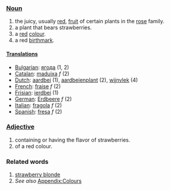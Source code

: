 ===[[Noun]]===
#the juicy, usually [[red]], [[fruit]] of certain plants in the [[rose]] family.
#a plant that bears strawberries.
#a [[red]] [[color|colour]].
#a red [[birthmark]].
====[[Translation]]s====
*[[Bulgarian]]: [[ягода]] (1, 2)
*[[Catalan]]: [[maduixa]] ''f'' (2)
*[[Dutch]]: [[aardbei]] (1), [[aardbeienplant]] (2), [[wijnvlek]] (4)
*[[French]]: [[fraise]] ''f'' (2)
*[[Frisian]]: [[ierdbei]] (1)
*[[German]]: [[Erdbeere]] ''f'' (2)
*[[Italian]]: [[fragola]] ''f'' (2)
*[[Spanish]]: [[fresa]] ''f'' (2)

===[[Adjective]]===
#containing or having the flavor of strawberries.
#of a red colour.
===Related words===
#[[strawberry blonde]]
#''See also'' [[Wiktionary_Appendix:Colours|Appendix:Colours]]